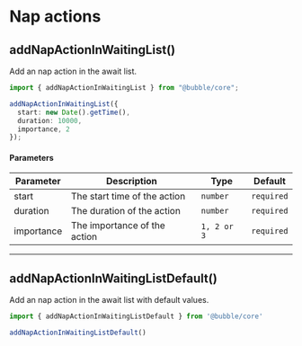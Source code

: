 # Nap actions

## addNapActionInWaitingList()

Add an nap action in the await list.

```typescript
import { addNapActionInWaitingList } from "@bubble/core";

addNapActionInWaitingList({
  start: new Date().getTime(),
  duration: 10000,
  importance, 2
});
```

#### Parameters

| Parameter  | Description                  | Type        | Default    |
| ---------- | ---------------------------- | ----------- | ---------- |
| start      | The start time of the action | `number`    | `required` |
| duration   | The duration of the action   | `number`    | `required` |
| importance | The importance of the action | `1, 2 or 3` | `required` |

---

## addNapActionInWaitingListDefault()

Add an nap action in the await list with default values.

```typescript
import { addNapActionInWaitingListDefault } from '@bubble/core'

addNapActionInWaitingListDefault()
```
